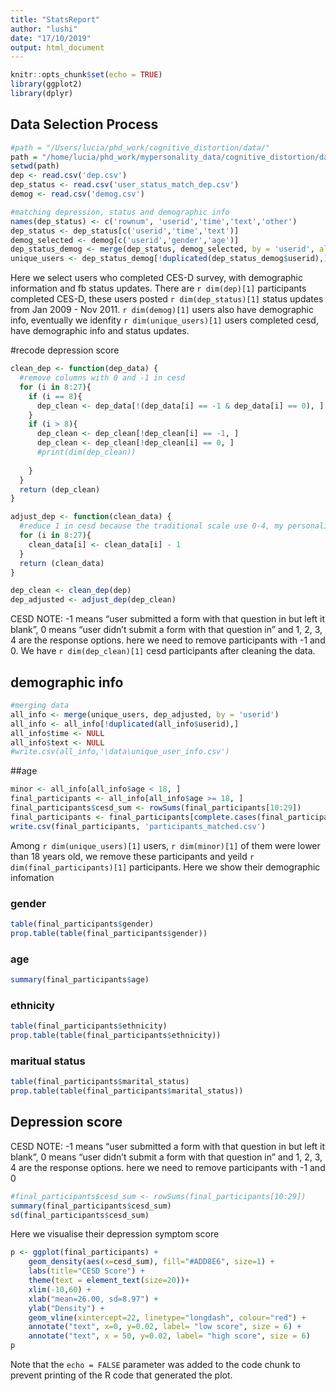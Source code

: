 ```yaml
---
title: "StatsReport"
author: "lushi"
date: "17/10/2019"
output: html_document
---
```


```r
knitr::opts_chunk$set(echo = TRUE)
library(ggplot2)
library(dplyr)
```

## Data Selection Process

```r
#path = "/Users/lucia/phd_work/cognitive_distortion/data/"
path = "/home/lucia/phd_work/mypersonality_data/cognitive_distortion/data/"
setwd(path)
dep <- read.csv('dep.csv')
dep_status <- read.csv('user_status_match_dep.csv')
demog <- read.csv('demog.csv')
```


```r
#matching depression, status and demographic info
names(dep_status) <- c('rownum', 'userid','time','text','other')
dep_status <- dep_status[c('userid','time','text')]
demog_selected <- demog[c('userid','gender','age')]
dep_status_demog <- merge(dep_status, demog_selected, by = 'userid', all.x = T)
unique_users <- dep_status_demog[!duplicated(dep_status_demog$userid),]
```

Here we select users who completed CES-D survey, with demographic information and fb status updates. There are `r dim(dep)[1]` participants completed CES-D, these users posted `r dim(dep_status)[1]` status updates from Jan 2009 - Nov 2011. `r dim(demog)[1]` users also have demographic info, eventually we idenfity `r dim(unique_users)[1]` users completed cesd, have demographic info and status updates.

#recode depression score
 

```r
clean_dep <- function(dep_data) {
  #remove columns with 0 and -1 in cesd
  for (i in 8:27){
    if (i == 8){
      dep_clean <- dep_data[!(dep_data[i] == -1 & dep_data[i] == 0), ]
    }
    if (i > 8){
      dep_clean <- dep_clean[!dep_clean[i] == -1, ]
      dep_clean <- dep_clean[!dep_clean[i] == 0, ]
      #print(dim(dep_clean))
      
    }
  }
  return (dep_clean)
}

adjust_dep <- function(clean_data) {
  #reduce 1 in cesd because the traditional scale use 0-4, my personality use 1-5
  for (i in 8:27){
    clean_data[i] <- clean_data[i] - 1
  }
  return (clean_data)
}

dep_clean <- clean_dep(dep)
dep_adjusted <- adjust_dep(dep_clean)

```

CESD NOTE: -1 means “user submitted a form with that question in but left it blank”, 0 means “user didn't submit a form with that question in” and 1, 2, 3, 4 are the response options.
here we need to remove participants with -1 and 0. We have `r dim(dep_clean)[1]` cesd participants after cleaning the data.

## demographic info
```r
#merging data
all_info <- merge(unique_users, dep_adjusted, by = 'userid')
all_info <- all_info[!duplicated(all_info$userid),]
all_info$time <- NULL
all_info$text <- NULL
#write.csv(all_info,'\data\unique_user_info.csv')

```

##age
```r
minor <- all_info[all_info$age < 18, ]
final_participants <- all_info[all_info$age >= 18, ]
final_participants$cesd_sum <- rowSums(final_participants[10:29])
final_participants <- final_participants[complete.cases(final_participants$cesd_sum),]
write.csv(final_participants, 'participants_matched.csv')
```

Among `r dim(unique_users)[1]`  users, `r dim(minor)[1]`  of them were lower than 18 years old, we remove these participants and yeild `r dim(final_participants)[1]` participants. Here we show their demographic infomation

### gender
```r
table(final_participants$gender)
prop.table(table(final_participants$gender))
```

### age
```r
summary(final_participants$age)
```

### ethnicity
```r
table(final_participants$ethnicity)
prop.table(table(final_participants$ethnicity))
```

### maritual status
```r
table(final_participants$marital_status)
prop.table(table(final_participants$marital_status))
```

## Depression score
CESD NOTE: -1 means “user submitted a form with that question in but left it blank”, 0 means “user didn't submit a form with that question in” and 1, 2, 3, 4 are the response options.
here we need to remove participants with -1 and 0
```r
#final_participants$cesd_sum <- rowSums(final_participants[10:29])
summary(final_participants$cesd_sum)
sd(final_participants$cesd_sum)
```
Here we visualise their depression symptom score

```r
p <- ggplot(final_participants) +
    geom_density(aes(x=cesd_sum), fill="#ADD8E6", size=1) +
    labs(title="CESD Score") +
    theme(text = element_text(size=20))+
    xlim(-10,60) +
    xlab("mean=26.00, sd=8.97") +
    ylab("Density") +
    geom_vline(xintercept=22, linetype="longdash", colour="red") +
    annotate("text", x=0, y=0.02, label= "low score", size = 6) +
    annotate("text", x = 50, y=0.02, label= "high score", size = 6) 
p
```

Note that the `echo = FALSE` parameter was added to the code chunk to prevent printing of the R code that generated the plot.
